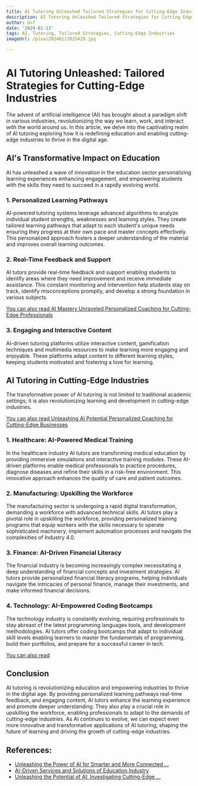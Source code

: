 ```yaml
---
title: AI Tutoring Unleashed Tailored Strategies for Cutting-Edge Industries
description: AI Tutoring Unleashed Tailored Strategies for Cutting-Edge Industries
author: Usf
date: '2024-01-13'
tags: AI, Tutoring, Tailored Strategies, Cutting-Edge Industries
imageUrl: /pixa/20240117015429.jpg

---
```

# AI Tutoring Unleashed:  Tailored Strategies for  Cutting-Edge Industries

The advent of artificial intelligence (AI) has brought about a paradigm shift in  various industries, revolutionizing the way  we learn, work, and interact with the world  around us. In this article, we delve into  the captivating realm  of AI tutoring exploring how it is  redefining  education and enabling cutting-edge industries to thrive in the  digital age.

##  AI's Transformative Impact on Education

AI  has unleashed a wave of innovation in the education sector personalizing learning experiences enhancing engagement, and empowering students with the skills  they  need to succeed in a rapidly evolving world.

### 1. Personalized Learning Pathways

AI-powered tutoring systems leverage advanced algorithms to analyze individual student strengths, weaknesses and learning styles. They create  tailored learning pathways that adapt to  each  student's unique needs ensuring they progress at their own pace and master concepts  effectively. This personalized approach fosters  a  deeper understanding of  the  material and  improves overall learning outcomes.

### 2. Real-Time Feedback and Support

AI tutors provide real-time feedback and support enabling students to identify  areas where they need improvement  and receive immediate assistance. This constant monitoring and intervention help students stay on track, identify misconceptions promptly, and develop a strong foundation in various subjects.

[You can also read AI  Mastery Unraveled  Personalized Coaching for Cutting-Edge Professionals](AI%20Mastery%20Unraveled%20Personalized%20Coaching%20for%20Cutting-Edge%20Professionals)


### 3. Engaging and Interactive  Content

AI-driven tutoring platforms utilize interactive content, gamification techniques and multimedia resources  to make  learning more engaging and enjoyable. These platforms adapt content to different learning styles, keeping students motivated and fostering a love for learning.

## AI Tutoring in Cutting-Edge Industries

The transformative power of AI tutoring is  not limited to traditional academic settings; it is also revolutionizing learning and development in cutting-edge industries.

[You can also read Unleashing AI Potential Personalized Coaching  for Cutting-Edge Businesses](Unleashing%20AI%20Potential%20Personalized%20Coaching%20for%20Cutting-Edge%20Businesses)


### 1. Healthcare: AI-Powered Medical Training

In the healthcare industry AI tutors are transforming medical education by providing immersive simulations and interactive training modules. These AI-driven platforms enable medical professionals to practice procedures,  diagnose diseases and refine their  skills in a risk-free environment. This innovative approach enhances the  quality  of care and patient  outcomes.

### 2. Manufacturing: Upskilling the Workforce

The manufacturing sector is undergoing a rapid  digital transformation, demanding a workforce with advanced technical skills. AI tutors play  a pivotal role in  upskilling the workforce, providing personalized training programs that  equip workers with the skills necessary to operate sophisticated machinery, implement automation processes and  navigate  the complexities of Industry 4.0.

### 3. Finance:  AI-Driven Financial Literacy

The financial industry is becoming increasingly complex necessitating a deep understanding of financial concepts and investment strategies. AI tutors provide personalized financial literacy programs, helping individuals navigate the intricacies of personal finance, manage their investments, and make informed financial decisions.

### 4. Technology: AI-Empowered Coding  Bootcamps

The technology industry is constantly  evolving, requiring professionals to stay abreast of the latest  programming languages tools, and development methodologies. AI tutors offer coding bootcamps that adapt  to individual skill  levels enabling learners to master the fundamentals of programming, build their portfolios, and prepare for a successful career in tech.

[You can also  read ]()


## Conclusion

AI tutoring is revolutionizing education and empowering industries to thrive in the digital age. By providing personalized learning  pathways real-time feedback, and engaging content,  AI tutors enhance the learning  experience and promote  deeper understanding. They also play a crucial role  in  upskilling the workforce,  enabling professionals to adapt to the demands of cutting-edge industries. As AI continues to evolve, we can expect even more innovative and transformative applications of AI tutoring, shaping the future of learning and driving the growth of cutting-edge industries.

## References:
- [Unleashing the Power of AI for Smarter and More Connected ...](https://www.linkedin.com/pulse/unleashing-power-ai-smarter-more-connected-innovative-john-zozzaro-7bdtc?utm_source=rss&utm_campaign=articles_sitemaps)
- [AI-Driven Services and Solutions of Education Industry](https://www.futurismtechnologies.com/aiml-industry/education/)
- [Unleashing the Potential of AI: Investigating Cutting-Edge ...](https://www.ijceds.com/ijceds/article/view/59)
